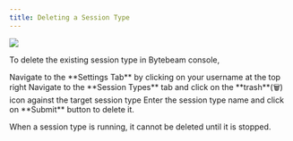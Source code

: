 ```yaml
---
title: Deleting a Session Type
---
```


![](https://usercontent.clueso.io/1f4455e0-789e-4beb-8cd9-4dac96bc47e4/a9501e10-33d1-4c78-a572-ef1d5a0ae159/e6a8f1ae-babd-4a51-93e4-c400dec6e62a/images/53fde410-d382-4661-97eb-aea6015a7a75.gif)

To delete the existing session type in Bytebeam console,

<Steps>
  <Step title="Access Settings Tab">
    Navigate to the **Settings Tab** by clicking on your username at the top right
  </Step>
  <Step title="Go to Session Types Tab and Initiate Session Type Deletion">
    Navigate to the **Session Types** tab and click on the **trash**(🗑) icon against the target session type
  </Step>
  <Step title="Fill Details">
    Enter the session type name and click on **Submit** button to delete it.
</Step>
</Steps>

<Warning>When a session type is running, it cannot be deleted until it is stopped.</Warning>